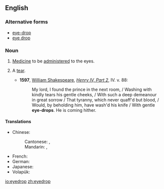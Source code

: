 ==English==

===Alternative forms===
* [[eye-drop]]
* [[eye drop]]

===Noun===
{{en-noun}}
{{wikipedia}}

# [[medicine|Medicine]] to be [[administer]]ed to the eyes.
# {{context|poetic|lang=en}} A [[tear]].
#* '''1597''', [[w: William Shakespeare|William Shakespeare]], ''[[s: The Second Part of King Henry the Fourth|Henry IV, Part 2]]'', IV. v. 88:
#*: My lord, I found the prince in the next room, / Washing with kindly tears his gentle cheeks, / With such a deep demeanour in great sorrow / That tyranny, which never quaff'd but blood, / Would, by beholding him, have wash'd his knife / With gentle '''eye-drops'''. He is coming hither.

====Translations====
{{trans-top|eye medicine}}
* Chinese:
*: Cantonese: {{t|yue|眼藥水|sc=Hani}}, {{t|yue|眼药水|tr=ngaan5 joek6 seoi2|sc=Hani}}
*: Mandarin: {{t+|cmn|眼藥水|sc=Hani}}, {{t+|cmn|眼药水|tr=yǎnyàoshuǐ|sc=Hani}}
{{trans-mid}}
* French: {{t|fr|gouttes oculaires|f-p}}
* German: {{t+|de|Augentropfen|m}}
* Japanese: {{t|ja|目薬|tr=megusuri|sc=Jpan}}
* Volapük: {{t|vo|logatof}}
{{trans-bottom}}

[[io:eyedrop]]
[[zh:eyedrop]]